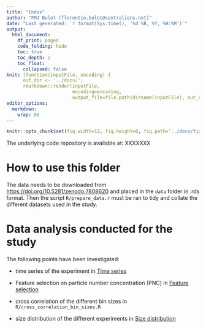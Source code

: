 ```yaml
---
title: "Index"
author: "FMJ Bulot (florentin.bulot@centraliens.net)"
date: "Last generated: `r format(Sys.time(), '%d %B, %Y, %H:%M')`"
output:
  html_document:
    df_print: paged
    code_folding: hide
    toc: true
    toc_depth: 2
    toc_float:
      collapsed: false
knit: (function(inputFile, encoding) { 
      out_dir <- '../docs/';
      rmarkdown::render(inputFile,
                        encoding=encoding, 
                        output_file=file.path(dirname(inputFile), out_dir, 'index.html'))})
editor_options: 
  markdown: 
    wrap: 80
---
```


```r
knitr::opts_chunk$set(fig.width=12, fig.height=8, fig.path='../docs/figs/index/',warning=FALSE, message=FALSE)
```



The underlying code repository is available at: XXXXXXX


# How to use this folder

The data needs to be downloaded from <https://doi.org/10.5281/zenodo.7808620>
and placed in the `data` folder in .rds format. Then the script
`R/prepare_data.r` must be ran to tidy and collate the different
datasets used in the study.


# Data analysis conducted for the study

The following points have been investigated:

-   time series of the experiment in [Time series](time_series.html)

-   Feature selection on particle number concentration (PNC) in 
[Feature selection](feature_selection_pnc.html)

-   cross correlation of the different bin sizes in `R/cross_correlation_bin_sizes.R`

-   size distribution of the different experiments in 
[Size distribution](size_distribution_experiment.html)


